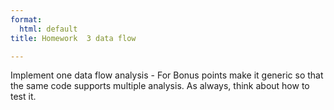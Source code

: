 ```yaml
---
format:
  html: default
title: Homework  3 data flow

---
```


Implement one data flow analysis - For Bonus points make it generic so that the
same code supports multiple analysis. As always, think about how to test it.

